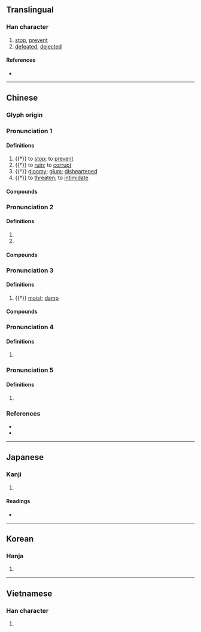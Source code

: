 {{character info}}
==Translingual==

===Han character===
{{Han char|rn=85|rad=水|as=05|sn=8|four=37110|canj=EBM|ids=⿰氵且}}

# [[stop]], [[prevent]]
# [[defeated]], [[dejected]]

====References====
* {{Han ref|kx=0613.020|dkj=17238|dj=1006.040|hdz=31584.010|uh=6CAE|ud=27822|bh=AA71|bd=43633}}

----

==Chinese==
{{zh-forms}}

===Glyph origin===
{{Han etym}}

===Pronunciation 1===
{{zh-pron
|m=jǔ
|c=zeoi2,zeoi6
|mn=xm:chū/qz:chǐr/zz:chó͘
|mn-t=zu2/zu1
|mc=4+1
|oc=1,4+3
|cat=v,a
}}

====Definitions====
{{zh-hanzi}}

# {{†}} to [[stop]]; to [[prevent]]
# {{†}} to [[ruin]]; to [[corrupt]]
# {{†}} [[gloomy]]; [[glum]]; [[disheartened]]
# {{†}} to [[threaten]]; to [[intimidate]]

====Compounds====
{{zh-der|慚沮|沮遏|沮索|沮撓|沮駭|沮壞|沮舍|氣沮|沮喪}}

===Pronunciation 2===
{{zh-pron
|m=jū
|c=zeoi1,ceoi1
|mn=xm,tw:chu/qz:chir
|mc=2+3+1
|oc=n,1+5+3
|cat=pn
}}

====Definitions====
{{zh-hanzi}}

# {{n-g|Used in names of bodies of water.}}
# {{surname|zh}}

====Compounds====
{{zh-der|沮水|沮溺}}

===Pronunciation 3===
{{zh-pron
|m=jù
|c=zeoi3
|mn=qz:chìr
|mn-t=zu6
|mc=5
|oc=n,2
|cat=a
}}

====Definitions====
{{zh-hanzi}}

# {{†}} [[moist]]; [[damp]]

====Compounds====
{{zh-der|沮澤|沮洳|汾沮洳}}

===Pronunciation 4===
{{zh-pron
|m=jiān
|mn=xm:chian
|cat=
}}

====Definitions====
{{zh-hanzi}}

# {{zh-only|涓沮}}

===Pronunciation 5===
{{zh-pron
|m=zǔ
|cat=
}}

====Definitions====
{{zh-hanzi}}

# {{zh-only|沮陽}}

===References===
* {{R:twedu|A02174}}
* {{R:yue:Hanzi}}

----

==Japanese==

===Kanji===
{{ja-kanji|grade=|rs=水05}}

# {{rfdef|ja|sort=水05}}

====Readings====
* {{ja-readings
|goon=そ, ぞ
|kanon=しょ
|kanyoon=そ
|kun=はば-む
}}

----

==Korean==

===Hanja===
{{ko-hanja|hangeul=저|eumhun=|rv=jeo|mr=chŏ|y=ce}}

# {{rfdef|ko|sort=水05}}

----

==Vietnamese==

===Han character===
{{vi-readings|reading=tử, tự|rs=水05}}

# {{rfdef|vi|sort=水05}}